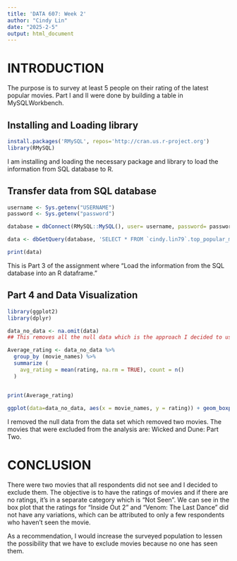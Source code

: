 ```yaml
---
title: 'DATA 607: Week 2'
author: "Cindy Lin"
date: "2025-2-5"
output: html_document
---
```



# INTRODUCTION
The purpose is to survey at least 5 people on their rating of the latest popular movies. Part I and II were done by building a table in MySQLWorkbench.

## Installing and Loading library

```r
install.packages('RMySQL', repos='http://cran.us.r-project.org')
library(RMySQL) 

```
I am installing and loading the necessary package and library to load the information from SQL database to R. 

## Transfer data from SQL database
```r

username <- Sys.getenv("USERNAME")
password <- Sys.getenv("password")

database = dbConnect(RMySQL::MySQL(), user= username, password= password, dbname='cindy.lin79', port=3306, host='cuny607sql.mysql.database.azure.com')

data <- dbGetQuery(database, 'SELECT * FROM `cindy.lin79`.top_popular_movies')

print(data)
```
This is Part 3 of the assignment where "Load the information from the SQL database into an R dataframe."

## Part 4 and Data Visualization 
```r
library(ggplot2)
library(dplyr)

data_no_data <- na.omit(data)
## This removes all the null data which is the approach I decided to use to handle nulls

Average_rating <- data_no_data %>%
  group_by (movie_names) %>%
  summarize (
    avg_rating = mean(rating, na.rm = TRUE), count = n()
  )


print(Average_rating)
  
ggplot(data=data_no_data, aes(x = movie_names, y = rating)) + geom_boxplot()

```


I removed the null data from the data set which removed two movies. The movies that were excluded from the analysis are: Wicked and Dune: Part Two. 


# CONCLUSION

There were two movies that all respondents did not see and I decided to exclude them. The objective is to have the ratings of movies and if there are no ratings, it's in a separate category which is "Not Seen". We can see in the box plot that the ratings for "Inside Out 2" and "Venom: The Last Dance" did not have any variations, which can be attributed to only a few respondents who haven't seen the movie. 

As a recommendation, I would increase the surveyed population to lessen the possibility that we have to exclude movies because no one has seen them. 

